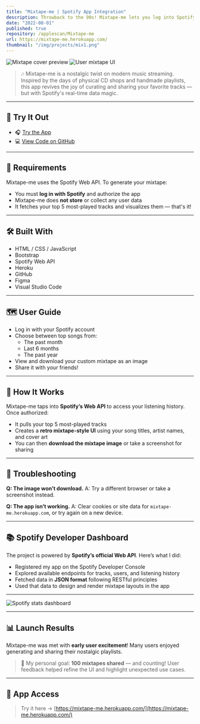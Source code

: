 ```yaml
---
title: "Mixtape-me | Spotify App Integration"
description: Throwback to the 90s! Mixtape-me lets you log into Spotify and generate a retro-styled mixtape of your top 5 most-played tracks — then download and share it.
date: "2022-08-01"
published: true
repository: /applescan/Mixtape-me
url: https://mixtape-me.herokuapp.com/
thumbnail: "/img/projects/mix1.png"
---
```


![Mixtape cover preview](/img/mixtape/demo1.jpg)
![User mixtape UI](/img/mixtape/demo2.jpg)

> 🎶 Mixtape-me is a nostalgic twist on modern music streaming. Inspired by the days of physical CD shops and handmade playlists, this app revives the joy of curating and sharing your favorite tracks — but with Spotify's real-time data magic.

---

## 🚀 Try It Out

- 🎧 [Try the App](https://mixtape-me.herokuapp.com/)
- 💻 [View Code on GitHub](https://github.com/applescan/Mixtape-me)

---

## 🔐 Requirements

Mixtape-me uses the Spotify Web API. To generate your mixtape:

- You must **log in with Spotify** and authorize the app
- Mixtape-me does **not store** or collect any user data
- It fetches your top 5 most-played tracks and visualizes them — that's it!

---

## 🛠 Built With

- HTML / CSS / JavaScript
- Bootstrap
- Spotify Web API
- Heroku
- GitHub
- Figma
- Visual Studio Code

---

## 🗺️ User Guide

- Log in with your Spotify account
- Choose between top songs from:
  - The past month
  - Last 6 months
  - The past year
- View and download your custom mixtape as an image
- Share it with your friends!

---

## 🧠 How It Works

Mixtape-me taps into **Spotify’s Web API** to access your listening history. Once authorized:

- It pulls your top 5 most-played tracks
- Creates a **retro mixtape-style UI** using your song titles, artist names, and cover art
- You can then **download the mixtape image** or take a screenshot for sharing

---

## 🧪 Troubleshooting

**Q: The image won’t download.**
A: Try a different browser or take a screenshot instead.

**Q: The app isn’t working.**
A: Clear cookies or site data for `mixtape-me.herokuapp.com`, or try again on a new device.

---

## 📚 Spotify Developer Dashboard

The project is powered by **Spotify’s official Web API**. Here’s what I did:

- Registered my app on the Spotify Developer Console
- Explored available endpoints for tracks, users, and listening history
- Fetched data in **JSON format** following RESTful principles
- Used that data to design and render mixtape layouts in the app

---

![Spotify stats dashboard](/img/mixtape/stats.jpg)

---

## 📊 Launch Results

Mixtape-me was met with **early user excitement**!
Many users enjoyed generating and sharing their nostalgic playlists.

> 🎯 My personal goal: **100 mixtapes shared** — and counting!
> User feedback helped refine the UI and highlight unexpected use cases.

---

## 📎 App Access

> Try it here → [https://mixtape-me.herokuapp.com/](https://mixtape-me.herokuapp.com/)
